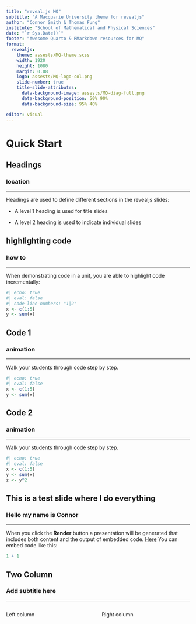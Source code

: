 ---
title: "reveal.js MQ"
subtitle: "A Macquarie University theme for revealjs"
author: "Connor Smith & Thomas Fung"
institute: "School of Mathematical and Physical Sciences"
date: "`r Sys.Date()`"
footer: "Awesome Quarto & RMarkdown resources for MQ"
format: 
  revealjs:
    theme: assests/MQ-theme.scss
    width: 1920
    height: 1080
    margin: 0.08
    logo: assests/MQ-logo-col.png
    slide-number: true
    title-slide-attributes: 
      data-background-image: assests/MQ-diag-full.png
      data-background-position: 50% 90%
      data-background-size: 95% 40%

editor: visual
---

# Quick Start {.title}

## Headings

### location

<hr size="2rem" color="#373A36">

Headings are used to define different sections in the revealjs slides:

-   A level 1 heading is used for title slides

-   A level 2 heading is used to indicate individual slides

## highlighting code

### how to

<hr size="2rem" color="#373A36">

When demonstrating code in a unit, you are able to highlight code incrementally:

```{r}
#| echo: true
#| eval: false
#| code-line-numbers: "1|2"
x <- c(1:5)
y <- sum(x)

```

## Code 1

### animation

<hr size="2rem" color="#373A36">

Walk your students through code step by step.

```{r}
#| echo: true
#| eval: false
x <- c(1:5)
y <- sum(x)

```

## Code 2

### animation

<hr size="2rem" color="#373A36">

Walk your students through code step by step.

```{r}
#| echo: true
#| eval: false
x <- c(1:5)
y <- sum(x)
z <- y^2

```

## This is a test slide where I do everything

### Hello my name is Connor

<hr size="2rem" color="#373A36">

When you click the **Render** button a presentation will be generated that includes both content and the output of embedded code. [Here](https://www.emilhvitfeldt.com/post/slidecraft-colors-fonts/ "Testing this out") You can embed code like this:

```{r}
1 + 1
```

## Two Column

### Add subtitle here

<hr size="2rem" color="#373A36">

:::: {.columns}

::: {.column width="50%"}
Left column
:::

::: {.column width="50%"}
Right column
:::

::::
